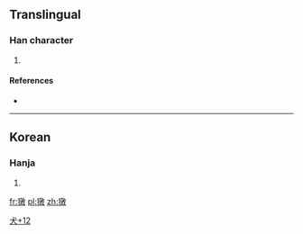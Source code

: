 ==Translingual==

===Han character===
{{Han char|rn=94|rad=犬|as=12|sn=15|four=|canj=大竹卜木大 (KHYDK)}}

# {{defn|Han|sort=犬12}}

====References====
* {{Han ref|kx=0719.131|dj=1130.140|hdz=21369.051|uh=7364|ud=29540}}

----

==Korean==

===Hanja===
{{ko-hanja|hangeul=[[돈]]|eumhun=|rv=don|mr=ton|y=ton}}

# {{defn|lang=ko|sort=犬12}}

[[Category:Korean-only CJKV Characters|犬+12]]

[[fr:獤]]
[[pl:獤]]
[[zh:獤]]